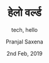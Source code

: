 ---
title: हेलो वर्ल्ड
subtitle: tech, hello
date: 2nd Feb, 2019
slug: hello-world
author: Pranjal Saxena
type: blog
image: images/cover.jpg
description: Coming soon
---